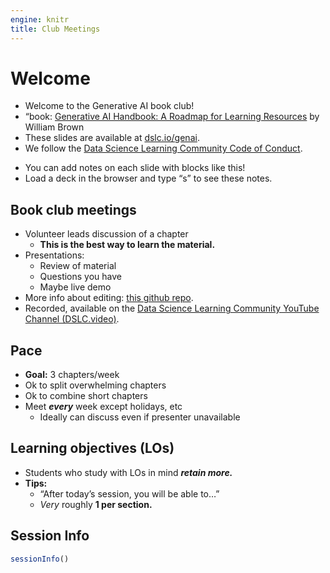 ```yaml
---
engine: knitr
title: Club Meetings
---
```


# Welcome

- Welcome to the Generative AI book club! 
- "book: [Generative AI Handbook: A Roadmap for Learning Resources](https://genai-handbook.github.io/) by William Brown
- These slides are available at [dslc.io/genai](https://dslc.io/genai).
- We follow the [Data Science Learning Community Code of Conduct](https://dslc.io/code_of_conduct.html).

::: notes
- You can add notes on each slide with blocks like this!
- Load a deck in the browser and type "s" to see these notes.
:::

## Book club meetings

-   Volunteer leads discussion of a chapter
    -   **This is the best way to learn the material.**
-   Presentations: 
    -   Review of material
    -   Questions you have
    -   Maybe live demo
-   More info about editing: [this github repo](https://github.com/r4ds/bookclub-genai).
-   Recorded, available on the [Data Science Learning Community YouTube Channel (DSLC.video)](http://dslc.video).

## Pace

-   **Goal:** 3 chapters/week
-   Ok to split overwhelming chapters
-   Ok to combine short chapters
-   Meet ***every*** week except holidays, etc
    -   Ideally can discuss even if presenter unavailable

## Learning objectives (LOs)

-   Students who study with LOs in mind ***retain more.***
-   **Tips:**
    -   "After today's session, you will be able to..."
    -   *Very* roughly **1 per section.**

::: {.callout-note collapse="true"}
## Session Info

```r
sessionInfo()
```
:::


:::: {.columns}

::: {.column width="45%"}
	
:::

::: {.column width="10%"}
	
:::

::: {.column width="45%"}

:::

::::

::::: {.panel-tabset}



:::::
